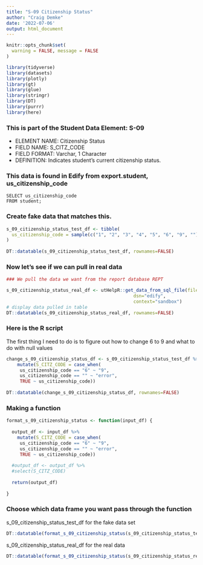 ```yaml
---
title: "S-09 Citizenship Status"
author: "Craig Demke"
date: '2022-07-06'
output: html_document
---
```


```r
knitr::opts_chunk$set(
  warning = FALSE, message = FALSE
)
```

```r
library(tidyverse)
library(datasets)
library(plotly)
library(gt)
library(glue)
library(stringr)
library(DT)
library(purrr)
library(here)
```
### This is part of the Student Data Element: S-09 
* ELEMENT NAME: Citizenship Status 
* FIELD NAME: S_CITZ_CODE 
* FIELD FORMAT: Varchar, 1 Character 
* DEFINITION: Indicates student's current citizenship status. 

### This data is found in Edify from export.student, us_citizenship_code
```{}
SELECT us_citizenship_code
FROM student;
```


### Create fake data that matches this.

```r
s_09_citizenship_status_test_df <- tibble(
  us_citizenship_code = sample(c("1", "2", "3", "4", "5", "6", "9", ""),23, replace = TRUE)
)
   
DT::datatable(s_09_citizenship_status_test_df, rownames=FALSE)
```

### Now let's see if we can pull in real data

```r
### We pull the data we want from the report database REPT 

s_09_citizenship_status_real_df <- utHelpR::get_data_from_sql_file(file_name="s_09.sql",
                                               dsn="edify",
                                               context="sandbox")
# display data pulled in table
DT::datatable(s_09_citizenship_status_real_df, rownames=FALSE)
```


### Here is the R script

The first thing I need to do is to figure out how to change 6 to 9 and what to do with null values

```r
change_s_09_citizenship_status_df <- s_09_citizenship_status_test_df %>%
    mutate(S_CITZ_CODE = case_when(
     us_citizenship_code == "6" ~ "9",
     us_citizenship_code == "" ~ "error",
     TRUE ~ us_citizenship_code))
     
DT::datatable(change_s_09_citizenship_status_df, rownames=FALSE)
```

### Making a function

```r
format_s_09_citizenship_status <- function(input_df) {
  
  output_df <- input_df %>%  
    mutate(S_CITZ_CODE = case_when(
     us_citizenship_code == "6" ~ "9",
     us_citizenship_code == "" ~ "error",
     TRUE ~ us_citizenship_code))
  
  #output_df <- output_df %>% 
  #select(S_CITZ_CODE)
  
  return(output_df)
  
}
```
### Choose which data frame you want pass through the function 

s_09_citizenship_status_test_df for the fake data set
```r
DT::datatable(format_s_09_citizenship_status(s_09_citizenship_status_test_df), rownames=FALSE)
```

s_09_citizenship_status_real_df for the real data
```r
DT::datatable(format_s_09_citizenship_status(s_09_citizenship_status_real_df), rownames=FALSE)
```
